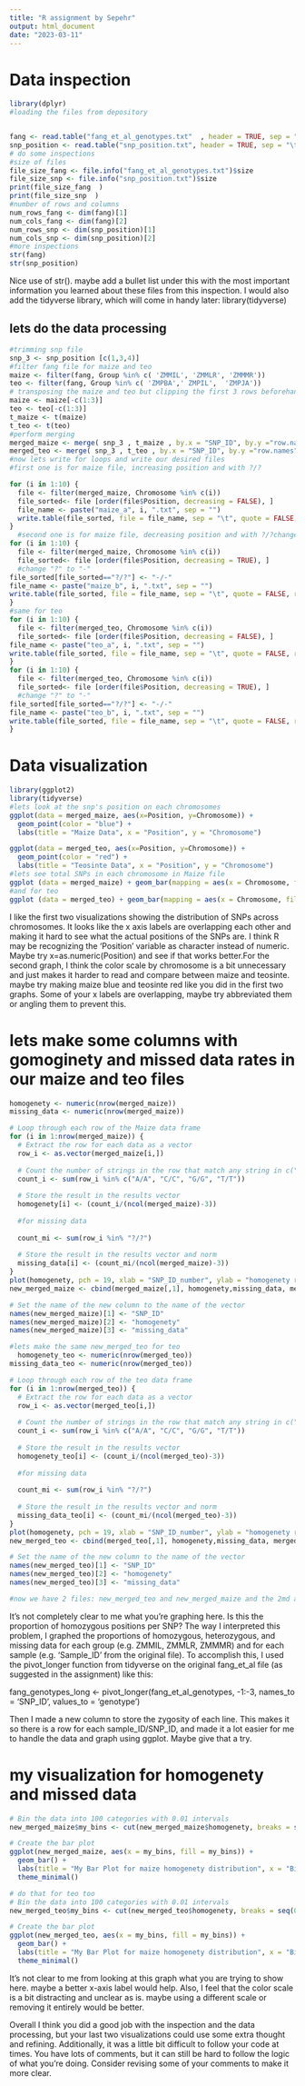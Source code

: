---
title: "R assignment by Sepehr"
output: html_document
date: "2023-03-11"
---
# Data inspection

```{r}
library(dplyr)
#loading the files from depository


fang <- read.table("fang_et_al_genotypes.txt"  , header = TRUE, sep = "\t")
snp_position <- read.table("snp_position.txt", header = TRUE, sep = "\t")
# do some inspections
#size of files
file_size_fang <- file.info("fang_et_al_genotypes.txt")$size
file_size_snp <- file.info("snp_position.txt")$size
print(file_size_fang  )
print(file_size_snp  )
#number of rows and columns
num_rows_fang <- dim(fang)[1]
num_cols_fang <- dim(fang)[2]
num_rows_snp <- dim(snp_position)[1]
num_cols_snp <- dim(snp_position)[2]
#more inspections
str(fang)
str(snp_position)

```

Nice use of str(). maybe add a bullet list under this with the most important information you learned about these files from this inspection. I would also add the tidyverse library, which will come in handy later:
library(tidyverse)


## lets do the data processing

```{r}
#trimming snp file
snp_3 <- snp_position [c(1,3,4)]
#filter fang file for maize and teo
maize <- filter(fang, Group %in% c( 'ZMMIL', 'ZMMLR', 'ZMMMR'))
teo <- filter(fang, Group %in% c( 'ZMPBA',' ZMPIL',  'ZMPJA'))
# transposing the maize and teo but clipping the first 3 rows beforehand
maize <- maize[-c(1:3)]
teo <- teo[-c(1:3)]
t_maize <- t(maize)
t_teo <- t(teo)
#perform merging
merged_maize <- merge( snp_3 , t_maize , by.x = "SNP_ID", by.y ="row.names" )
merged_teo <- merge( snp_3 , t_teo , by.x = "SNP_ID", by.y ="row.names" )
#now lets write for loops and write our desired files
#first one is for maize file, increasing position and with ?/?

for (i in 1:10) {
  file <- filter(merged_maize, Chromosome %in% c(i))
  file_sorted<- file [order(file$Position, decreasing = FALSE), ]
  file_name <- paste("maize_a", i, ".txt", sep = "")
  write.table(file_sorted, file = file_name, sep = "\t", quote = FALSE, row.names = FALSE)
}
  #second one is for maize file, decreasing position and with ?/?change to "-/-"
for (i in 1:10) {
  file <- filter(merged_maize, Chromosome %in% c(i))
  file_sorted<- file [order(file$Position, decreasing = TRUE), ]
  #change "?" to "-"
file_sorted[file_sorted=="?/?"] <- "-/-"
file_name <- paste("maize_b", i, ".txt", sep = "")
write.table(file_sorted, file = file_name, sep = "\t", quote = FALSE, row.names = FALSE)
}
#same for teo
for (i in 1:10) {
  file <- filter(merged_teo, Chromosome %in% c(i))
  file_sorted<- file [order(file$Position, decreasing = FALSE), ]
file_name <- paste("teo_a", i, ".txt", sep = "")
write.table(file_sorted, file = file_name, sep = "\t", quote = FALSE, row.names = FALSE)
}
for (i in 1:10) {
  file <- filter(merged_teo, Chromosome %in% c(i))
  file_sorted<- file [order(file$Position, decreasing = TRUE), ]
  #change "?" to "-"
file_sorted[file_sorted=="?/?"] <- "-/-"
file_name <- paste("teo_b", i, ".txt", sep = "")
write.table(file_sorted, file = file_name, sep = "\t", quote = FALSE, row.names = FALSE)
}

```


# Data visualization
```{r, echo=FALSE, fig.show="hold"}
library(ggplot2)
library(tidyverse)
#lets look at the snp's position on each chromosomes
ggplot(data = merged_maize, aes(x=Position, y=Chromosome)) + 
  geom_point(color = "blue") +
  labs(title = "Maize Data", x = "Position", y = "Chromosome")

ggplot(data = merged_teo, aes(x=Position, y=Chromosome)) + 
  geom_point(color = "red") +
  labs(title = "Teosinte Data", x = "Position", y = "Chromosome")
#lets see total SNPs in each chromosome in Maize file
ggplot (data = merged_maize) + geom_bar(mapping = aes(x = Chromosome, fill = Chromosome)) +xlab(label = "Chromosome") + ylab(label = "SNPs") + ggtitle("SNPs per Chromosome in Maize") + scale_x_discrete(limit=c(1:10, "unknown", "multiple"))
#and for teo
ggplot (data = merged_teo) + geom_bar(mapping = aes(x = Chromosome, fill = Chromosome)) +xlab(label = "Chromosome") + ylab(label = "SNPs") + ggtitle("SNPs per Chromosome in Maize") + scale_x_discrete(limit=c(1:10, "unknown", "multiple"))

```
I like the first two visualizations showing the distribution of SNPs across chromosomes. It looks like the x axis labels are overlapping each other and making it hard to see what the actual positions of the SNPs are. I think R may be recognizing the 'Position' variable as character instead of numeric. Maybe try x=as.numeric(Position) and see if that works better.For the second graph, I think the color scale by chromosome is a bit unnecessary and just makes it harder to read and compare between maize and teosinte. maybe try making maize blue and teosinte red like you did in the first two graphs. Some of your x labels are overlapping, maybe try abbreviated them or angling them to prevent this.


# lets make some columns with gomoginety and missed data rates in our maize and teo files

```{r, echo=FALSE, fig.show="hold"}
homogenety <- numeric(nrow(merged_maize))
missing_data <- numeric(nrow(merged_maize))

# Loop through each row of the Maize data frame
for (i in 1:nrow(merged_maize)) {
  # Extract the row for each data as a vector
  row_i <- as.vector(merged_maize[i,])
  
  # Count the number of strings in the row that match any string in c("A/A", "C/C", "G/G", "T/T")
  count_i <- sum(row_i %in% c("A/A", "C/C", "G/G", "T/T"))
  
  # Store the result in the results vector
  homogenety[i] <- (count_i/(ncol(merged_maize)-3))
  
  #for missing data
  
  count_mi <- sum(row_i %in% "?/?")
  
  # Store the result in the results vector and norm
  missing_data[i] <- (count_mi/(ncol(merged_maize)-3))
}
plot(homogenety, pch = 19, xlab = "SNP_ID_number", ylab = "homogenety rate", main = "Scatter plot of homoginety in Maize")
new_merged_maize <- cbind(merged_maize[,1], homogenety,missing_data, merged_maize[,2:ncol(merged_maize)])

# Set the name of the new column to the name of the vector
names(new_merged_maize)[1] <- "SNP_ID"
names(new_merged_maize)[2] <- "homogenety"
names(new_merged_maize)[3] <- "missing_data"

#lets make the same new_merged_teo for teo
  homogenety_teo <- numeric(nrow(merged_teo))
missing_data_teo <- numeric(nrow(merged_teo))

# Loop through each row of the teo data frame
for (i in 1:nrow(merged_teo)) {
  # Extract the row for each data as a vector
  row_i <- as.vector(merged_teo[i,])
  
  # Count the number of strings in the row that match any string in c("A/A", "C/C", "G/G", "T/T")
  count_i <- sum(row_i %in% c("A/A", "C/C", "G/G", "T/T"))
  
  # Store the result in the results vector
  homogenety_teo[i] <- (count_i/(ncol(merged_teo)-3))
  
  #for missing data
  
  count_mi <- sum(row_i %in% "?/?")
  
  # Store the result in the results vector and norm
  missing_data_teo[i] <- (count_mi/(ncol(merged_teo)-3))
}
plot(homogenety, pch = 19, xlab = "SNP_ID_number", ylab = "homogenety rate", main = "Scatter plot of homoginety in teo")
new_merged_teo <- cbind(merged_teo[,1], homogenety,missing_data, merged_teo[,2:ncol(merged_teo)])

# Set the name of the new column to the name of the vector
names(new_merged_teo)[1] <- "SNP_ID"
names(new_merged_teo)[2] <- "homogenety"
names(new_merged_teo)[3] <- "missing_data"

#now we have 2 files: new_merged_teo and new_merged_maize and the 2md and 3rd colimn are added as homo and missed
```
It's not completely clear to me what you're graphing here. Is this the proportion of homozygous positions per SNP? The way I interpreted this problem, I graphed the proportions of homozygous, heterozygous, and missing data for each group (e.g. ZMMIL, ZMMLR, ZMMMR) and for each sample (e.g. 'Sample_ID' from the original file). To accomplish this, I used the pivot_longer function from tidyverse on the original fang_et_al file (as suggested in the assignment) like this:

fang_genotypes_long <- pivot_longer(fang_et_al_genotypes, -1:-3, names_to = 'SNP_ID', values_to = 'genotype')

Then I made a new column to store the zygosity of each line. This makes it so there is a row for each sample_ID/SNP_ID, and made it a lot easier for me to handle the data and graph using ggplot. Maybe give that a try.

# my visualization for homogenety and missed data 
``` {r, echo=FALSE, fig.show="hold"}

# Bin the data into 100 categories with 0.01 intervals
new_merged_maize$my_bins <- cut(new_merged_maize$homogenety, breaks = seq(0, 1, by = 0.01))

# Create the bar plot
ggplot(new_merged_maize, aes(x = my_bins, fill = my_bins)) +
  geom_bar() +
  labs(title = "My Bar Plot for maize homogenety distribution", x = "Bins", y = "Count") +
  theme_minimal()

# do that for teo too
# Bin the data into 100 categories with 0.01 intervals
new_merged_teo$my_bins <- cut(new_merged_teo$homogenety, breaks = seq(0, 1, by = 0.01))

# Create the bar plot
ggplot(new_merged_teo, aes(x = my_bins, fill = my_bins)) +
  geom_bar() +
  labs(title = "My Bar Plot for maize homogenety distribution", x = "Bins", y = "Count") +
  theme_minimal()

```

It's not clear to me from looking at this graph what you are trying to show here. maybe a better x-axis label would help. Also, I feel that the color scale is a bit distracting and unclear as is. maybe using a different scale or removing it entirely would be better.


Overall I think you did a good job with the inspection and the data processing, but your last two visualizations could use some extra thought and refining. Additionally, it was a little bit difficult to follow your code at times. You have lots of comments, but it can still be hard to follow the logic of what you're doing. Consider revising some of your comments to make it more clear. 
